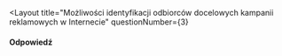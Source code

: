 
<Layout
  title="Możliwości identyfikacji odbiorców docelowych kampanii reklamowych w Internecie"
  questionNumber={3}
>
#### Odpowiedź
</Layout>